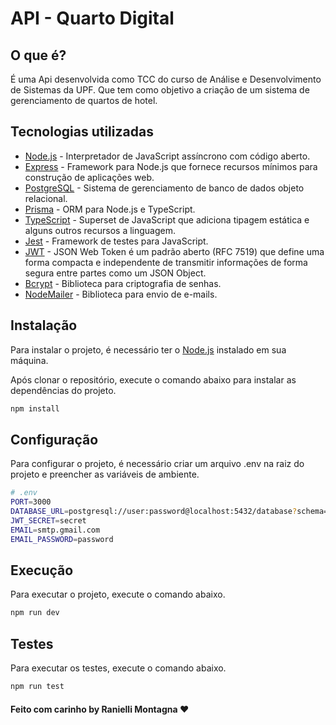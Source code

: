 # API - Quarto Digital

## O que é?

É uma Api desenvolvida como TCC do curso de Análise e Desenvolvimento de Sistemas da UPF. 
Que tem como objetivo a criação de um sistema de gerenciamento de quartos de hotel. 

## Tecnologias utilizadas

- [Node.js](https://nodejs.org/en/) - Interpretador de JavaScript assíncrono com código aberto.
- [Express](https://expressjs.com/pt-br/) - Framework para Node.js que fornece recursos mínimos para construção de aplicações web.
- [PostgreSQL](https://www.postgresql.org/) - Sistema de gerenciamento de banco de dados objeto relacional.
- [Prisma](https://www.prisma.io/) - ORM para Node.js e TypeScript.
- [TypeScript](https://www.typescriptlang.org/) - Superset de JavaScript que adiciona tipagem estática e alguns outros recursos a linguagem.
- [Jest](https://jestjs.io/) - Framework de testes para JavaScript.
- [JWT](https://jwt.io/) - JSON Web Token é um padrão aberto (RFC 7519) que define uma forma compacta e independente de transmitir informações de forma segura entre partes como um JSON Object.
- [Bcrypt](https://www.npmjs.com/package/bcrypt) - Biblioteca para criptografia de senhas.
- [NodeMailer](https://nodemailer.com/about/) - Biblioteca para envio de e-mails.

## Instalação

Para instalar o projeto, é necessário ter o [Node.js](https://nodejs.org/en/) instalado em sua máquina.

Após clonar o repositório, execute o comando abaixo para instalar as dependências do projeto.

```bash
npm install
```

## Configuração

Para configurar o projeto, é necessário criar um arquivo .env na raiz do projeto e preencher as variáveis de ambiente.

```bash
# .env
PORT=3000
DATABASE_URL=postgresql://user:password@localhost:5432/database?schema=public
JWT_SECRET=secret
EMAIL=smtp.gmail.com
EMAIL_PASSWORD=password
```

## Execução

Para executar o projeto, execute o comando abaixo.

```bash
npm run dev
```

## Testes

Para executar os testes, execute o comando abaixo.

```bash
npm run test
```

#### Feito com carinho by <b>Ranielli Montagna</b> ❤
